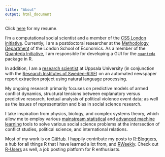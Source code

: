 ```yaml
---
title: "About"
output: html_document
---
```


Click [here](/img/Ciflikli_CV_280219.pdf) for my resume.

I'm a computational social scientist and a member of the [CSS London initiative](http://www.csslondoninitiative.co.uk/people/). Currently, I am a postdoctoral researcher at the [Methodology Department](http://www.lse.ac.uk/Methodology/People/Researchers/Gokhan-Ciflikli) of the London School of Economics. As a member of the [Quanteda Initiative](https://quanteda.org/people/), I am responsible for developing a GUI for the [`quanteda`](https://quanteda.io/) package in R.

In addition, I am a [research scientist](http://katalog.uu.se/profile/?id=N19-495) at Uppsala University (in conjunction 
with the [Research Institutes of Sweden--RISE](https://www.ri.se/en)) on an automated newspaper report extraction project using natural language processing.

My ongoing research primarily focuses on predictive models of armed conflict dynamics, structural tensions between explanatory versus predictive research, textual analysis of political violence event data; as well as the issues of representation and bias in social science research.

I take inspiration from physics, biology, and complex systems theory, which allow me to employ various [mainstream statistical](http://blogs.lse.ac.uk/impactofsocialsciences/2014/09/23/data-science-statistics-communication/) and [advanced machine learning](/img/algo.jpg) tools to solve various social science problems at the intersection of conflict studies, political science, and international relations.

Most of my work is on [GitHub](https://github.com/ciflikli). I happily contribute my posts to [R-Bloggers](https://www.r-bloggers.com/), a hub for all things R that I have learned a lot from, and [RWeekly](https://rweekly.org/). Check out [R-Users](https://www.r-users.com/) as well, a job posting platform for R enthusiasts.